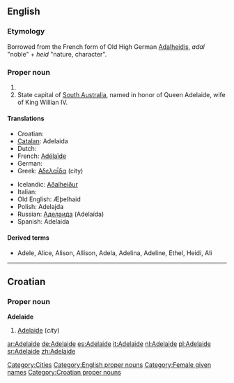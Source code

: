 ==English==

===Etymology===
Borrowed from the French form of Old High German [[Adalheidis]], ''adal'' "noble" + ''heid'' "nature, character".

===Proper noun===
{{en-proper noun}}

# {{given name|female|from Germanic|}}
# State capital of [[South Australia]], named in honor of Queen Adelaide, wife of King Willian IV.

====Translations====
{{top}}
*Croatian: {{t-|hr|Adelaide|m}}
*[[Catalan]]: Adelaida
* Dutch: {{t-|nl|Adelheid}}
*French: [[Adélaïde]]
* German: {{t+|de|Adelheid}}
*Greek: [[Αδελαΐδα]] (city)
{{mid}}
*Icelandic: [[Aðalheiður]]
* Italian: {{t+|it|Adelaide}}
*Old English: Æþelhaid
*Polish: Adelajda
*Russian: [[Аделаида]] (Adelaída)
*Spanish: Adelaida
{{bottom}}

====Derived terms====
* Adele, Alice, Alison, Allison, Adela, Adelina, Adeline, Ethel, Heidi, Ali

[[Category:Cities]]
[[Category:English proper nouns]]
[[Category:Female given names]]

----

==Croatian==

===Proper noun===
'''Adelaide''' {{m}}

# [[#English|Adelaide]] (''city'')

[[Category:Croatian proper nouns]]

[[ar:Adelaide]]
[[de:Adelaide]]
[[es:Adelaide]]
[[it:Adelaide]]
[[nl:Adelaide]]
[[pl:Adelaide]]
[[sr:Adelaide]]
[[zh:Adelaide]]